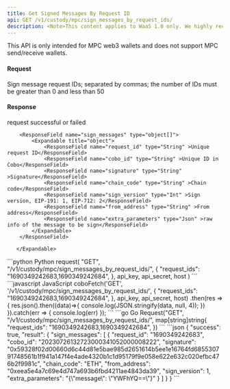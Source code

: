 ```yaml
---
title: Get Signed Messages By Request ID
api: GET /v1/custody/mpc/sign_messages_by_request_ids/
description: <Note>This content applies to WaaS 1.0 only. We highly recommend that you upgrade to [WaaS 2.0](/v2/guides/overview/introduction).</Note> This endpoint returns a JSON response containing signed messages information for a list of request IDs. The response includes the request ID, Cobo ID, signature and other relevant information.
---
```


<Note>This API is only intended for MPC web3 wallets and does not support MPC send/receive wallets.</Note>

#### Request
<ParamField query="request_ids" type="String" required>Sign message request IDs; separated by commas; the number of IDs must be greater than 0 and less than 50</ParamField>

#### Response
<ResponseField name="success" type="bool">request successful or failed</ResponseField>
   <ResponseField name="result" type="object">
      <Expandable title="object">

        <ResponseField name="sign_messages" type="object[]">
            <Expandable title="object">
                <ResponseField name="request_id" type="String" >Unique request ID</ResponseField>
                <ResponseField name="cobo_id" type="String" >Unique ID in Cobo</ResponseField>
                <ResponseField name="signature" type="String" >Signature</ResponseField>
                <ResponseField name="chain_code" type="String" >Chain code</ResponseField>
                <ResponseField name="sign_version" type="Int" >Sign version, EIP-191: 1, EIP-712: 2</ResponseField>
                <ResponseField name="from_address" type="String" >From address</ResponseField>
                <ResponseField name="extra_parameters" type="Json" >raw info of the message to be sign</ResponseField>
            </Expandable>
        </ResponseField>

       </Expandable>
</ResponseField>

<RequestExample>
```python Python
request(
    "GET",
    "/v1/custody/mpc/sign_messages_by_request_ids/",
    {
        "request_ids": "1690349242683,1690349242684",
    },
    api_key, api_secret, host
)
```
```javascript JavaScript
coboFetch('GET', '/v1/custody/mpc/sign_messages_by_request_ids/', {
    "request_ids": "1690349242683,1690349242684",
}, api_key, api_secret, host)
    .then(res => {
        res.json().then((data)=>{
            console.log(JSON.stringify(data, null, 4));
        })
    }).catch(err => {
        console.log(err)
    });
```
```go Go
Request("GET", "/v1/custody/mpc/sign_messages_by_request_ids/", map[string]string{
    "request_ids": "1690349242683,1690349242684",
})
```
</RequestExample>

<ResponseExample>
```json
{
  "success": true,
  "result": {
    "sign_messages": [
      {
        "request_id": "1690349242683",
        "cobo_id": "20230726132723000341052000008222",
        "signature": "0x59328f02d00660d6c44d81e5bae985d2651614b5ee1e16764fd685530791748561b1f941a147f4e4ade4320b1c1d95179f9e058e622e632c020efbc476b2f9981c",
        "chain_code": "ETH",
        "from_address": "0xeea5e4a7c69e4d747a693b6fbd4211ae4843da39",
        "sign_version": 1,
        "extra_parameters": "{\"message\": \"YWFhYQ==\"}"
      }
    ]
  }
}
```
</ResponseExample>
